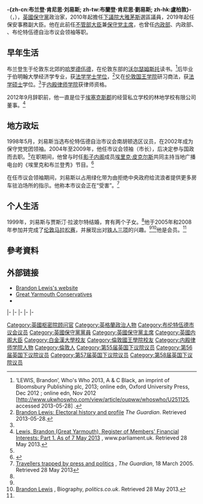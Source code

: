 {{NoteTA
|G1=PoliticiansUK
|G2=UK Places
|G3=People
|G4=Country
|T = zh-hans:布兰登·刘易斯; zh-tw:布蘭登·路易斯; zh-hk:盧柏敦; zh-hant:劉易斯;
|1 = zh-hans:刘易斯; zh-tw:路易斯; zh-hk:盧柏敦; zh-hant:劉易斯;
|2 = zh-tw:哈伯特;zh-hk:賀方柏;zh-hans:罗伯特·哈方;zh-hant:羅伯特·哈方;
|3=zh-cn:戴维·卡梅伦;zh-hk:甘民樂;zh-tw:大衛·卡麥隆
}}
{{Infobox MP
|honorific-prefix = [[非常尊敬的|非常尊敬的]]
|name             = 布兰登·刘易斯<br/><small>{{lang|en|The Rt Hon. Brandon Lewis}}
|honorific-suffix = [[國會議員_(英國)|國會議員]]
|image            = Official portrait of Brandon Lewis crop 2.jpg
|office           = [[北愛爾蘭事務大臣|北愛爾蘭事務大臣]]
|primeminister    = [[鲍里斯·约翰逊|鲍里斯·约翰逊]]
|term_start       = 2020年2月13日
|term_end         = 
|predecessor      = [[朱利安·史密斯|朱利安·史密斯]]
|successor        = 
|office1          = {{le|安全和移民國務大臣|Minister of State for Europe}}
|primeminister1   = [[鲍里斯·约翰逊|鲍里斯·约翰逊]]
|term_start1      = 2019年7月24日
|term_end1        = 2020年2月13日
|predecessor1     = [[本·華萊士_(英國政治人物)|本·華萊士]]
|successor1       = [[詹姆斯·布魯克肖爾|詹姆斯·布魯克肖爾]]
|office2           = [[不管部大臣|不管部大臣]]兼[[保守党主席|保守党主席]]
|primeminister2    = [[特蕾莎·梅|特蕾莎·梅]]
|term_start2       = 2018年1月8日
|term_end2         = 2019年7月24日
|predecessor2      = [[羅伯特·哈方|羅伯特·哈方]]{{small|(不管部大臣，2016)}}<br>[[帕特里克·麦克洛林|帕特里克·麦克洛林]]{{small|(党主席)}}
|successor2        = [[柯維立|柯維立]]（兩職）<br>{{Link-en|班·義律|Ben Elliot}}（党主席）
|office3          = [[英国内政部|内政部]]{{le|移民副大臣|Minister of State for Immigration|移民和国际事务副大臣}}
|primeminister3   = [[特蕾莎·梅|特蕾莎·梅]]
|1blankname3      = 大臣
|1namedata3       = [[安珀·路德|安珀·路德]]
|term_start3      = 2017年6月11日
|term_end3        = 2018年1月8日
|predecessor3     = [[罗伯特·古德威尔|罗伯特·古德威尔]]
|successor3       = [[卡罗琳·诺克斯|卡罗琳·诺克斯]]
|office4          = 内政部{{le|警务和消防副大臣|Minister of State for Policing and the Fire Services}}
|primeminister4   = [[特蕾莎·梅|特蕾莎·梅]]
|1blankname4      = 大臣
|1namedata4       = [[安珀·路德|安珀·路德]]
|term_start4      = 2016年7月16日
|term_end4        = 2017年6月11日
|predecessor4     = [[迈克·潘宁|迈克·潘宁]]{{small|（警务消防和刑事司法）}}
|successor4       = [[尼克·赫德|尼克·赫德]]
|office5          = {{le|社区和地方政府部|Department for Communities and Local Government}}<br>{{le|住房和规划副大臣|Minister of State for Housing and Planning}}
|primeminister5   = [[戴维·卡梅伦|戴维·卡梅伦]]
|1blankname5      = 大臣
|1namedata5       = [[格雷格·克拉克|格雷格·克拉克]]
|term_start5      = 2014年7月15日
|term_end5        = 2016年7月16日
|predecessor5     = [[克里斯·霍普金斯|克里斯·霍普金斯]]
|successor5       = [[加文·巴维尔|加文·巴维尔]]
|office6          = [[住房、社区和地方政府事务部|社區及地方政府事務政務次官]]
|term_start6      = 2012年9月4日
|term_end6        = 2014年7月15日
|predecessor6     = [[鮑伯·尼爾|鮑伯·尼爾]]
|successor6       = [[克里斯·霍普金斯|克里斯·霍普金斯]]
|office7          = [[國會議員_(英國)|英國國會議員]]<br>[[大雅茅斯_(英國國會選區)|大雅茅斯選區]]
|term_start7      = 2010年5月6日
|term_end7        = 
|predecessor7     = {{le|托尼·赖特|Tony Wright (Great Yarmouth MP)}}
|successor7       = 
|majority7        = 7,973 (18.0%)
|birth_date       = {{birth date and age|1971|6|20}}
|birth_place      = {{ENG}}[[伦敦|伦敦]][[哈罗德伍德|哈罗德伍德]]
|death_date       = 
|death_place      = 
|signature        = <!-- 檔案不存在 signature of Brandon Lewis MP.png -->
|nationality      = {{GBR}}

|party            = [[英国保守党|英国保守党]]
|spouse           = Justine Rappolt (m. 1999)
|children         = 2
|alma_mater       = [[白金汉大学|白金汉大学]]<br>[[伦敦国王学院|伦敦国王学院]]<br>{{le|伦敦城法律学院|Inns of Court School of Law}}
}}
'''-{zh-cn:布兰登·肯尼思·刘易斯; zh-tw:布蘭登·肯尼思·劉易斯; zh-hk:盧柏敦}-'''（{{lang-en|Brandon Kenneth Lewis}}，{{bd|1971年|6月20日|||Brandon, Lewis}}），[[英國|英國]][[保守黨_(英國)|保守黨]]政治家，2010年起擔任[[英國下議院|下議院]][[大雅茅斯_(英國國會選區)|大雅茅斯]]選區議員，2019年起任保安事務副大臣。他在此前任[[不管部大臣|不管部大臣]]兼[[保守党主席|保守党主席]]，也曾任[[英国内政部|内政部]]{{le|移民副大臣|Minister of State for Immigration|移民和国际事务副大臣}}、内政部{{le|警务和消防副大臣|Minister of State for Policing and the Fire Services}}、{{le|社区和地方政府部|Department for Communities and Local Government}}<br>{{le|住房和规划副大臣|Minister of State for Housing and Planning}}、布伦特伍德自治市议会领袖等职。

== 早年生活 ==
布兰登生于伦敦东北郊的[[哈罗德伍德|哈罗德伍德]]，在伦敦东部的[[沃尔瑟姆斯托|沃尔瑟姆斯托]]{{le|森林学校|Forest School, Walthamstow}}读书。<ref name=ww>‘LEWIS, Brandon’, Who's Who 2013, A & C Black, an imprint of Bloomsbury Publishing plc, 2013; online edn, Oxford University Press, Dec 2012 ; online edn, Nov 2012 [http://www.ukwhoswho.com/view/article/oupww/whoswho/U251125, accessed 2013-05-28] {{Wayback|url=http://www.ukwhoswho.com/view/article/oupww/whoswho/U251125, |date=20200606180434 }}.</ref>后毕业于伯明翰大學经济学专业，获[[法学学士|法学学士学位]]，<ref name="Guardianprofile">[http://www.guardian.co.uk/politics/person/6099/brandon-lewis Brandon Lewis: Electoral history and profile] {{Wayback|url=http://www.guardian.co.uk/politics/person/6099/brandon-lewis |date=20100424101052 }} ''The Guardian''. Retrieved 2013-05-28.</ref>又在[[伦敦国王学院|伦敦国王学院]]研习商法，获[[法学硕士|法学硕士]]学位。<ref name=ww />于[[内殿律师学院|内殿律师学院]]获律师资格。

2012年9月辞职前，他一直是位于[[埃塞克斯郡|埃塞克斯郡]]{{le|胡顿|Hutton, Essex}}的经营私立学校的林地学校有限公司董事。<ref name=intregmay13>[https://publications.parliament.uk/pa/cm/cmregmem/130507/lewis_brandon.htm Lewis, Brandon (Great Yarmouth), Register of Members' Financial Interests: Part 1. As of 7 May 2013] {{Wayback|url=https://publications.parliament.uk/pa/cm/cmregmem/130507/lewis_brandon.htm |date=20180101135902 }}, www.parliament.uk. Retrieved 28 May 2013.</ref>

== 地方政坛 ==
1998年5月，刘易斯当选布伦特伍德自治市议会南胡顿选区议员，在2002年成为保守党党团领袖。2004年至2009年，他任市议会领袖（市长），后决定参与国政而去职。<ref name=ww />在职期间，他曾与时任[[影子内阁|影子内阁]]成员[[埃里克·皮克尔斯|埃里克·皮克尔斯]]共同主持当地广播电台{{le|菲尼克斯调频|Phoenix FM}}的《埃里克和布兰登秀》节目。<ref>{{cite news|url=https://www.independent.co.uk/arts-entertainment/tv/features/the-couch-surfer-if-political-parties-insist-on-invading-pop-culture-they-wont-reengage-anybody-1813058.html|title=The Couch Surfer: 'If political parties insist on invading pop culture, they won't re-engage anybody'|last=Walker|first=Tim|date=2 November 2009|work=[[The_Independent|The Independent]]|publisher=[[Independent_News_and_Media_Limited|Independent News and Media Limited]]|accessdate=14 January 2010|archive-date=2015-09-25|archive-url=https://web.archive.org/web/20150925015316/http://www.independent.co.uk/arts-entertainment/tv/features/the-couch-surfer-if-political-parties-insist-on-invading-pop-culture-they-wont-reengage-anybody-1813058.html|dead-url=no}}</ref>

在任市议会领袖期间，刘易斯以占用绿化带为由拒绝中央政府给流浪者提供更多房车驻泊场所的指示。他称本市议会正在“受害”。<ref name=guardian18mar05>[https://www.theguardian.com/society/2005/mar/18/localgovernment.politics Travellers trapped by press and politics] {{Wayback|url=https://www.theguardian.com/society/2005/mar/18/localgovernment.politics |date=20171222162719 }}, ''The Guardian'', 18 March 2005. Retrieved 28 May 2013</ref>

== 个人生活 ==
1999年，刘易斯与贾斯汀·拉波尔特结婚，育有两个子女。<ref name=ww />他于2005年和2008年参加并完成了[[伦敦马拉松赛|伦敦马拉松赛]]，并展现出对[[铁人三项|铁人三项]]的兴趣。<ref name=ww /><ref name=pol>[http://www.politics.co.uk/reference/brandon-lewis Brandon Lewis] {{Wayback|url=http://www.politics.co.uk/reference/brandon-lewis |date=20180101194424 }}, Biography, ''politics.co.uk''. Retrieved 28 May 2013.</ref>他是{{le|卡尔顿俱乐部|Carlton Club}}会员。<ref name=ww />

==參考資料==
{{Reflist}}

==外部链接==
*[http://www.brandonlewis.co/ Brandon Lewis's website] {{Wayback|url=http://www.brandonlewis.co/ |date=20171223042743 }}
*[https://web.archive.org/web/20081203151700/http://www.greatyarmouthconservatives.com/ Great Yarmouth Conservatives]
*{{UK MP links | parliament = brandon-lewis/4009 | publicwhip = brandon_lewis | theywork = brandon_lewis}}

{{s-start}}
{{s-par|uk}}
{{s-bef|before={{le|托尼·赖特|Tony Wright (Great Yarmouth MP)}}}}
{{s-ttl|title=[[英国下议院|英国下议院]]<br>[[大雅茅斯_(英国国会选区)|大雅茅斯选区]]议员|years=[[2010年英国大选|2010]]–至今}}
{{s-inc}}
|-
{{s-off}}
{{s-bef|before=[[克里斯·霍普金斯|克里斯·霍普金斯]]}}
{{s-ttl|title={{le|住房和规划副大臣|Minister of State for Housing and Planning}}|years=2014–2016}}
{{s-aft|after=[[加文·巴维尔|加文·巴维尔]]}}
|-
{{s-bef|before=[[迈克·潘宁|迈克·潘宁]]|as=警务消防和刑事司法副大臣}}
{{s-ttl|title={{le|警务和消防副大臣|Minister of State for Policing and the Fire Services}}|years=2016–2017}}
{{s-aft|after=[[尼克·赫德|尼克·赫德]]}}
|-
{{s-bef|before=[[罗伯特·古德威尔|罗伯特·古德威尔]]}}
{{s-ttl|title={{le|移民副大臣|Minister of State for Immigration}}|years=2017–2018}}
{{s-aft|after=[[卡罗琳·诺克斯|卡罗琳·诺克斯]]}}
|-
{{s-bef|before=[[罗伯特·哈尔丰|罗伯特·哈尔丰]]<br>{{small|2016}}}}
{{s-ttl|title=[[不管部大臣|不管部大臣]]|years=2018–2019}}
{{s-aft|after=[[柯維立|柯維立]]}}
|-
{{s-ppo}}
{{s-bef|before=[[帕特里克·麦克洛林|帕特里克·麦克洛林]]}}
{{s-ttl|title=[[保守党主席|保守党主席]]|years=2018–2019}}
{{s-aft|after=[[柯維立|柯維立]]<br/>{{le|班·義律|Ben Elliot}}}}
{{s-end}}

{{特蕾莎·梅内阁}}
{{約翰遜内阁}}

{{DEFAULTSORT:Brandon, Lewis}}
[[Category:英國枢密院顾问官|Category:英國枢密院顾问官]]
[[Category:英格蘭政治人物|Category:英格蘭政治人物]]
[[Category:布伦特伍德市议会议员|Category:布伦特伍德市议会议员]]
[[Category:英國保守黨黨員|Category:英國保守黨黨員]]
[[Category:英國保守黨主席|Category:英國保守黨主席]]
[[Category:英國内阁大臣|Category:英國内阁大臣]]
[[Category:白金漢大學校友|Category:白金漢大學校友]]
[[Category:倫敦國王學院校友|Category:倫敦國王學院校友]]
[[Category:内殿律师学院人物|Category:内殿律师学院人物]]
[[Category:倫敦人|Category:倫敦人]]
[[Category:第55届英国下议院议员|Category:第55届英国下议院议员]]
[[Category:第56届英国下议院议员|Category:第56届英国下议院议员]]
[[Category:第57届英国下议院议员|Category:第57届英国下议院议员]]
[[Category:第58届英国下议院议员|Category:第58届英国下议院议员]]